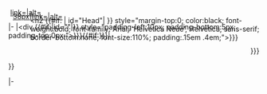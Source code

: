 <includeonly>
<div style="text-align:left; position:relative; left:4px; top:2px; margin:0;">
[[Berkas:Bluebg rounded.png|link=|alt=]]
<div style="position:absolute; left:5px; top:-6px;">[[Berkas:{{{image}}}|38px|link=|alt=]]</div>
<div style="position:absolute; left:40px; top:2px;"><h2 {{#if:{{{id|}}} | id="{{{id}}}Head"| }} style="margin-top:0; color:black; font-weight:bold; font-family: Arial, 'Helvetica Neue', Helvetica, sans-serif; border-bottom:none; font-size:110%; padding:.15em .4em;">{{{titre|{{{title}}}}}}</h2></div></div>
|-
|<div {{#if:{{{id|}}}|id="{{{id}}}"|}} style="padding-left:10px; padding-bottom:5px; padding-top:0px;">{{{contenu|{{{content}}}}}}{{#if:{{{lien|{{{line|}}}}}}|<div align="right">{{{lien|{{{line}}}}}}</div>}}</div>
|-

</includeonly>
